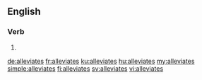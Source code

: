==English==

===Verb===
{{head|en}}

# {{en-third-person singular of|alleviate}}

[[de:alleviates]]
[[fr:alleviates]]
[[ku:alleviates]]
[[hu:alleviates]]
[[my:alleviates]]
[[simple:alleviates]]
[[fi:alleviates]]
[[sv:alleviates]]
[[vi:alleviates]]